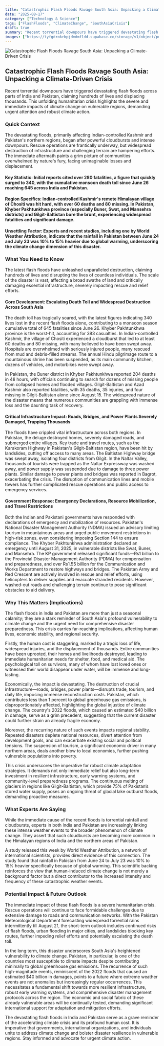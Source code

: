 ```yaml
---
title: "Catastrophic Flash Floods Ravage South Asia: Unpacking a Climate-Driven Crisis"
date: "2025-08-17"
category: ["Technology & Science"]
tags: ["FlashFloods", "ClimateChange", "SouthAsiaCrisis"]
draft: true
summary: "Recent torrential downpours have triggered devastating flash floods across parts of India and Pakistan, claiming hundreds of lives and displacing thousands. This unfolding humanitarian crisis highlights the severe and immediate impacts of climate change on vulnerable regions, demanding urgent attention and robust climate action."
images: ["https://tyfgdrokrbpjdmdmfldd.supabase.co/storage/v1/object/public/image/2025-08-17-05-24-22-146-04-00.jpg"]
---
```



![Catastrophic Flash Floods Ravage South Asia: Unpacking a Climate-Driven Crisis](https://tyfgdrokrbpjdmdmfldd.supabase.co/storage/v1/object/public/image/2025-08-17-05-24-22-146-04-00.jpg)

## Catastrophic Flash Floods Ravage South Asia: Unpacking a Climate-Driven Crisis

Recent torrential downpours have triggered devastating flash floods across parts of India and Pakistan, claiming hundreds of lives and displacing thousands. This unfolding humanitarian crisis highlights the severe and immediate impacts of climate change on vulnerable regions, demanding urgent attention and robust climate action.

### Quick Context

The devastating floods, primarily affecting Indian-controlled Kashmir and Pakistan's northern regions, began after powerful cloudbursts and intense downpours. Rescue operations are frantically underway, but widespread destruction of infrastructure and challenging terrain are hampering efforts. The immediate aftermath paints a grim picture of communities overwhelmed by nature's fury, facing unimaginable losses and displacement.

#### Key Statistic: Initial reports cited over 280 fatalities, a figure that quickly surged to 340, with the cumulative monsoon death toll since June 26 reaching 645 across India and Pakistan.

#### Region Specifics: Indian-controlled Kashmir's remote Himalayan village of Chositi was hit hard, with over 60 deaths and 80 missing. In Pakistan, Khyber Pakhtunkhwa province (especially Buner, Swat, and Mansehra districts) and Gilgit-Baltistan bore the brunt, experiencing widespread fatalities and significant damage.

#### Unsettling Factor: Experts and recent studies, including one by World Weather Attribution, indicate that the rainfall in Pakistan between June 24 and July 23 was 10% to 15% heavier due to global warming, underscoring the climate change dimension of this disaster.

### What You Need to Know

The latest flash floods have unleashed unparalleled destruction, claiming hundreds of lives and disrupting the lives of countless individuals. The scale of the disaster is vast, affecting a broad swathe of land and critically damaging essential infrastructure, severely impacting rescue and relief efforts.

#### Core Development: Escalating Death Toll and Widespread Destruction Across South Asia

The death toll has tragically soared, with the latest figures indicating 340 lives lost in the recent flash floods alone, contributing to a monsoon season cumulative total of 645 fatalities since June 26. Khyber Pakhtunkhwa province is the worst-hit, accounting for 383 casualties. In Indian-controlled Kashmir, the village of Chositi experienced a cloudburst that led to at least 60 deaths and 80 missing, with many believed to have been swept away. Hospitals are overwhelmed with seriously injured people, many rescued from mud and debris-filled streams. The annual Hindu pilgrimage route to a mountainous shrine has been suspended, as its main community kitchen, dozens of vehicles, and motorbikes were swept away.

In Pakistan, the Buner district in Khyber Pakhtunkhwa reported 204 deaths in 48 hours, with officials continuing to search for dozens of missing people from collapsed homes and flooded villages. Gilgit-Baltistan and Azad Kashmir also reported fatalities, with 35 deaths, 35 injuries, and four missing in Gilgit-Baltistan alone since August 15. The widespread nature of the disaster means that numerous communities are grappling with immense loss and the daunting task of recovery.

#### Critical Infrastructure Impact: Roads, Bridges, and Power Plants Severely Damaged, Trapping Thousands

The floods have crippled vital infrastructure across both regions. In Pakistan, the deluge destroyed homes, severely damaged roads, and submerged entire villages. Key trade and travel routes, such as the Karakoram Highway in Pakistan's Gilgit-Baltistan region, have been hit by landslides, cutting off access to many areas. The Baltistan Highway bridge was swept away, isolating four districts from Gilgit. In the Naltar Valley, thousands of tourists were trapped as the Naltar Expressway was washed away, and power supply was suspended due to damage to three power plants. Similar damage to power plants and bridges was reported in Bagrot, exacerbating the crisis. The disruption of communication lines and mobile towers has further complicated rescue operations and public access to emergency services.

#### Government Response: Emergency Declarations, Resource Mobilization, and Travel Restrictions

Both the Indian and Pakistani governments have responded with declarations of emergency and mobilization of resources. Pakistan's National Disaster Management Authority (NDMA) issued an advisory limiting tourism in mountainous areas and urged public movement restrictions in high-risk zones, even considering imposing Section 144 to ensure compliance. The Khyber Pakhtunkhwa administration declared an emergency until August 31, 2025, in vulnerable districts like Swat, Buner, and Mansehra. The KP government released significant funds—Rs1 billion to the Provincial Disaster Management Authority (PDMA) for compensation and preparedness, and over Rs1.55 billion for the Communication and Works Department to restore highways and bridges. The Pakistan Army and Red Crescent are actively involved in rescue and relief efforts, using helicopters to deliver supplies and evacuate stranded residents. However, washed-out roads and challenging terrain continue to pose significant obstacles to aid delivery.

### Why This Matters (Implications)

The flash floods in India and Pakistan are more than just a seasonal calamity; they are a stark reminder of South Asia's profound vulnerability to climate change and the urgent need for comprehensive disaster preparedness. This crisis carries far-reaching implications, affecting human lives, economic stability, and regional security.

Firstly, the human cost is staggering, marked by a tragic loss of life, widespread injuries, and the displacement of thousands. Entire communities have been uprooted, their homes and livelihoods destroyed, leading to immediate humanitarian needs for shelter, food, and medical aid. The psychological toll on survivors, many of whom have lost loved ones or witnessed their world disappear under water, will be immense and long-lasting.

Economically, the impact is devastating. The destruction of crucial infrastructure—roads, bridges, power plants—disrupts trade, tourism, and daily life, imposing immense reconstruction costs. Pakistan, which contributes less than 1 percent to global greenhouse gas emissions, is disproportionately affected, highlighting the global injustice of climate change. The country's 2022 floods, which caused an estimated $40 billion in damage, serve as a grim precedent, suggesting that the current disaster could further strain an already fragile economy.

Moreover, the recurring nature of such events impacts regional stability. Repeated disasters deplete national resources, divert attention from development goals, and can exacerbate existing social and political tensions. The suspension of tourism, a significant economic driver in many northern areas, deals another blow to local economies, further pushing vulnerable populations into poverty.

This crisis underscores the imperative for robust climate adaptation strategies. It demands not only immediate relief but also long-term investment in resilient infrastructure, early warning systems, and community-level preparedness programs. The continuous melting of glaciers in regions like Gilgit-Baltistan, which provide 75% of Pakistan’s stored water supply, poses an ongoing threat of glacial lake outburst floods, demanding proactive measures.

### What Experts Are Saying

While the immediate cause of the recent floods is torrential rainfall and cloudbursts, experts in both India and Pakistan are increasingly linking these intense weather events to the broader phenomenon of climate change. They assert that such cloudbursts are becoming more common in the Himalayan regions of India and the northern areas of Pakistan.

A study released this week by World Weather Attribution, a network of international scientists, provides direct evidence of this connection. The study found that rainfall in Pakistan from June 24 to July 23 was 10% to 15% heavier specifically because of global warming. This scientific backing reinforces the view that human-induced climate change is not merely a background factor but a direct contributor to the increased intensity and frequency of these catastrophic weather events.

### Potential Impact & Future Outlook

The immediate impact of these flash floods is a severe humanitarian crisis. Rescue operations will continue to face formidable challenges due to extensive damage to roads and communication networks. With the Pakistan Meteorological Department forecasting widespread torrential rains intermittently till August 21, the short-term outlook includes continued risks of flash floods, urban flooding in major cities, and landslides blocking key routes, further impeding relief efforts and potentially escalating the death toll.

In the long term, this disaster underscores South Asia's heightened vulnerability to climate change. Pakistan, in particular, is one of the countries most susceptible to climate impacts despite contributing minimally to global greenhouse gas emissions. The recurrence of such high-magnitude events, reminiscent of the 2022 floods that caused an estimated $40 billion in damages, points to a future where extreme weather events are not anomalies but increasingly regular occurrences. This necessitates a fundamental shift towards more resilient infrastructure, robust early warning systems, and comprehensive disaster management protocols across the region. The economic and social fabric of these already vulnerable areas will be continually tested, demanding significant international support for adaptation and mitigation efforts.

The devastating flash floods in India and Pakistan serve as a grave reminder of the accelerating climate crisis and its profound human cost. It is imperative that governments, international organizations, and individuals unite to address climate change and bolster disaster resilience in vulnerable regions. Stay informed and advocate for urgent climate action.


